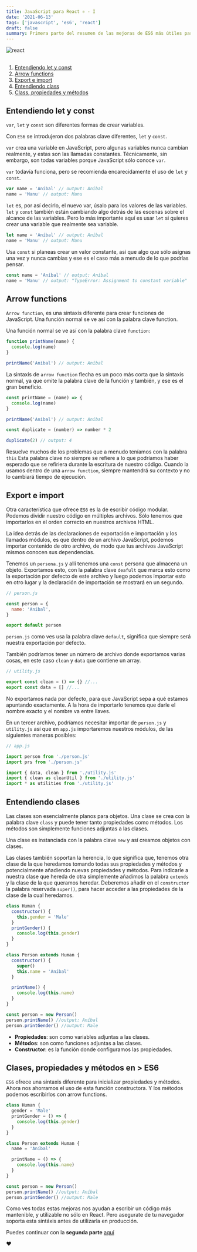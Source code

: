 ```yaml
---
title: JavaScript para React ⚛️ - I
date: '2021-06-13'
tags: ['javascript', 'es6', 'react']
draft: false
summary: Primera parte del resumen de las mejoras de ES6 más útiles para React
---
```


<div className="flex justify-center">
  <Image alt="react" src="/static/blog/javascript/react-uno.jpg" width={768} height={476} />
</div>

<section>

##

1. [Entendiendo let y const](/blog/javascript/js-react-uno#let&const)
2. [Arrow functions](/blog/javascript/js-react-uno#arrow-functions)
3. [Export e import](/blog/javascript/js-react-uno#export&import)
4. [Entendiendo class](/blog/javascript/js-react-uno#clases)
5. [Class, propiedades y métodos](/blog/javascript/js-react-uno#clases&metodos)

</section>
<section id="let&const">

## Entendiendo let y const

`var`, `let` y `const` son diferentes formas de crear variables.

Con `ES6` se introdujeron dos palabras clave diferentes, `let` y `const`.

`var` crea una variable en JavaScript, pero algunas variables nunca cambian realmente, y estas son las llamadas constantes. Técnicamente, sin embargo, son todas variables porque JavaScript sólo conoce `var`.

`var` todavía funciona, pero se recomienda encarecidamente el uso de `let` y `const`.

```javascript
var name = 'Aníbal' // output: Aníbal
name = 'Manu' // output: Manu
```

`let` es, por así decirlo, el nuevo var, úsalo para los valores de las variables. `let` y `const` también están cambiando algo detrás de las escenas sobre el alcance de las variables. Pero lo más importante aquí es usar `let` si quieres crear una variable que realmente sea variable.

```javascript
let name = 'Aníbal' // output: Aníbal
name = 'Manu' // output: Manu
```

Usa `const` si planeas crear un valor constante, así que algo que sólo asignas una vez y nunca cambias y ese es el caso más a menudo de lo que podrías pensar.

```javascript
const name = 'Aníbal' // output: Aníbal
name = 'Manu' // output: "TypeError: Assignment to constant variable"
```

</section>
<section id="arrow-functions">

## Arrow functions

`Arrow function`, es una sintaxis diferente para crear funciones de JavaScript. Una función normal se ve así con la palabra clave function.

Una función normal se ve así con la palabra clave `function`:

```javascript
function printName(name) {
  console.log(name)
}

printName('Aníbal') // output: Aníbal
```

La sintaxis de `arrow function` flecha es un poco más corta que la sintaxis normal, ya que omite la palabra clave de la función y también, y ese es el gran beneficio.

```javascript
const printName = (name) => {
  console.log(name)
}

printName('Aníbal') // output: Aníbal
```

```javascript
const duplicate = (number) => number * 2

duplicate(2) // output: 4
```

Resuelve muchos de los problemas que a menudo teníamos con la palabra `this` Esta palabra clave no siempre se refiere a lo que podríamos haber esperado que se refiriera durante la escritura de nuestro código. Cuando la usamos dentro de una `arrow function`, siempre mantendrá su contexto y no lo cambiará tiempo de ejecución.

</section>
<section id="export&import">

## Export e import

Otra característica que ofrece `ES6` es la de escribir código modular. Podemos dividir nuestro código en múltiples archivos. Sólo tenemos que importarlos en el orden correcto en nuestros archivos HTML.

La idea detrás de las declaraciones de exportación e importación y los llamados módulos, es que dentro de un archivo JavaScript, podemos importar contenido de otro archivo, de modo que tus archivos JavaScript mismos conocen sus dependencias.

Tenemos un `persona.js` y allí tenemos una `const` persona que almacena un objeto. Exportamos esto, con la palabra clave `deafult` que marca esto como la exportación por defecto de este archivo y luego podemos importar esto en otro lugar y la declaración de importación se mostrará en un segundo.

```javascript
// person.js

const person = {
  name: 'Anibal',
}

export default person
```

`person.js` como ves usa la palabra clave `default`, significa que siempre será nuestra exportación por defecto.

También podríamos tener un número de archivo donde exportamos varias cosas, en este caso `clean` y `data` que contiene un array.

```javascript
// utility.js

export const clean = () => {} //...
export const data = [] //...
```

No exportamos nada por defecto, para que JavaScript sepa a qué estamos apuntando exactamente. A la hora de importarlo tenemos que darle el nombre exacto y el nombre va entre llaves.

En un tercer archivo, podríamos necesitar importar de `person.js` y `utility.js` así que en `app.js` importaremos nuestros módulos, de las siguientes maneras posibles:

```javascript
// app.js

import person from './person.js'
import prs from './person.js'

import { data, clean } from './utility.js'
import { clean as cleanUtil } from './utility.js'
import * as utilities from './utility.js'
```

</section>
<section id="clases">

## Entendiendo clases

Las clases son esencialmente planos para objetos. Una clase se crea con la palabra clave `class` y puede tener tanto propiedades como métodos. Los métodos son simplemente funciones adjuntas a las clases.

Una clase es instanciada con la palabra clave `new` y así creamos objetos con clases.

Las clases también soportan la herencia, lo que significa que, tenemos otra clase de la que heredamos tomando todas sus propiedades y métodos y potencialmente añadiendo nuevas propiedades y métodos. Para indicarle a nuestra clase que hereda de otra simplemente añadimos la palabra `extends` y la clase de la que queramos heredar. Deberemos añadir en el `constructor` la palabra reservada `super()`, para hacer acceder a las propiedades de la clase de la cual heredamos.

```javascript
class Human {
  constructor() {
    this.gender = 'Male'
  }
  printGender() {
    console.log(this.gender)
  }
}

class Person extends Human {
  constructor() {
    super()
    this.name = 'Aníbal'
  }

  printName() {
    console.log(this.name)
  }
}

const person = new Person()
person.printName() //output: Aníbal
person.printGender() //output: Male
```

- **Propiedades**: son como variables adjuntas a las clases.
- **Métodos**: son como funciones adjuntas a las clases.
- **Constructor**: es la función donde configuramos las propiedades.

</section>
<section id="clases&metodos">

## Clases, propiedades y métodos en > ES6

`ES6` ofrece una sintaxis diferente para inicializar propiedades y métodos. Ahora nos ahorramos el uso de esta función constructora. Y los métodos podemos escribirlos con arrow functions.

```javascript
class Human {
  gender = 'Male'
  printGender = () => {
    console.log(this.gender)
  }
}

class Person extends Human {
  name = 'Aníbal'

  printName = () => {
    console.log(this.name)
  }
}

const person = new Person()
person.printName() //output: Aníbal
person.printGender() //output: Male
```

</section>

Como ves todas estas mejoras nos ayudan a escribir un código más mantenible, y utilizable no sólo en React. Pero asegurate de tu navegador soporta esta sintáxis antes de utilizarla en producción.

Puedes continuar con la **segunda parte** [aquí](/blog/javascript/js-react-dos)

❤️
